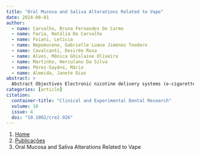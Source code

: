 ```yaml
---
title: "Oral Mucosa and Saliva Alterations Related to Vape"
date: 2024-08-01
author:
  - name: Carvalho, Bruna Fernandes Do Carmo
  - name: Faria, Natália De Carvalho
  - name: Foiani, Letícia
  - name: Nepomuceno, Gabrielle Luana Jimenez Teodoro
  - name: Cavalcanti, Desirée Rosa
  - name: Alves, Mônica Ghislaine Oliveira
  - name: Martinho, Herculano Da Silva
  - name: Pérez‐Sayáns, Mário
  - name: Almeida, Janete Dias
abstract: > 
  Abstract Objectives Electronic nicotine delivery systems (e‐cigarette, pod, and vape) are currently among the tobacco consumption of adolescents and young adults. The aim is to show oral mucosa and saliva alterations related to vape. Material and Methods A vape‐user patient, presenting a white plaque in the posterior region of the hard palate, underwent clinical examination, sialometry, pH evaluation, and excisional biopsy of the white lesion. Molecular changes in saliva and vape liquid were analyzed by vibrational spectroscopy. Results The histopathological analyses showed hyperparakeratosis without dysplasia. Formaldehyde, ketones, and aromatic hydrocarbon species were identified in e‐cig liquid by the FTIR. Conclusions The use of vape may be related to the development of hyperkeratotic lesions in the oral mucosa as well as significantly modify the patient's salivary patterns as the vape liquid presents carcinogenic and cytotoxic components in its composition.
categories: [article]
citation: 
  container-title: "Clinical and Experimental Dental Research"
  volume: 10
  issue: 4
  doi: "10.1002/cre2.926"
---
```


```{=html}
<nav aria-label="breadcrumb">
  <ol class="breadcrumb">
    <li class="breadcrumb-item"><a href="../../index.html">Home</a></li>
    <li class="breadcrumb-item"><a href="../index.html">Publicações</a></li>
    <li class="breadcrumb-item active" aria-current="page">Oral Mucosa and Saliva Alterations Related to Vape</li>
  </ol>
</nav>
```
